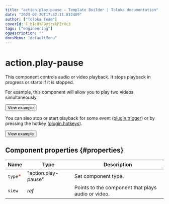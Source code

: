 ```yaml
---
title: "action.play-pause — Template Builder | Toloka documentation"
date: "2023-02-20T17:42:11.812409"
author: ["Toloka Team"]
coverId: F_bIcOYF9yjrxkPZrXc3
tags: ["engineering"]
ogDescription: ""
docsMenu: "defaultMenu"
---
```



# action.play-pause

This component controls audio or video playback. It stops playback in progress or starts if it is stopped.

For example, this component will allow you to play two videos simultaneously.

<Button themeColor="light" view="default" size="l" type="link" url="https://ya.cc/t/AiIEBqw-3YbMBH">View example</Button>

You can also stop or start playback for some event ([plugin.trigger](/docs-new/template-builder/reference/plugin.trigger)) or by pressing the hotkey ([plugin.hotkeys](/docs-new/template-builder/reference/plugin.hotkeys)).

<Button themeColor="light" view="default" size="l" type="link" url="https://ya.cc/t/ip43S-aL3tz9c7">View example</Button>

## Component properties {#properties}

**Name** | **Type** | **Description**
----- | ----- | -----
`type`<span style="color: red">\*</span> | "action.play-pause" | Set component type.
`view` | _ref_ | Points to the component that plays audio or video.

<ContactSupport/>